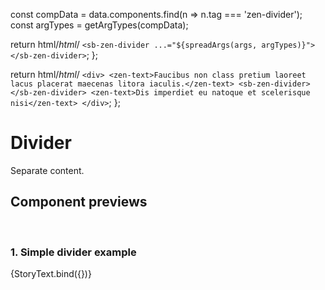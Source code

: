 

const compData = data.components.find(n => n.tag === 'zen-divider');
const argTypes = getArgTypes(compData);

<Meta title="Layout/Divider" component="zen-divider" argTypes={argTypes} />

  return html/*html*/ ` <sb-zen-divider ...="${spreadArgs(args, argTypes)}"></sb-zen-divider> `;
};

  return html/*html*/ `
    <div>
      <zen-text>Faucibus non class pretium laoreet lacus placerat maecenas litora iaculis.</zen-text>
      <sb-zen-divider></sb-zen-divider>
      <zen-text>Dis imperdiet eu natoque et scelerisque nisi</zen-text>
    </div>
  `;
};

# Divider

Separate content.

## Component previews

<br />

### 1. Simple divider example

<Canvas>
  <Story name="text">{StoryText.bind({})}</Story>
</Canvas>
